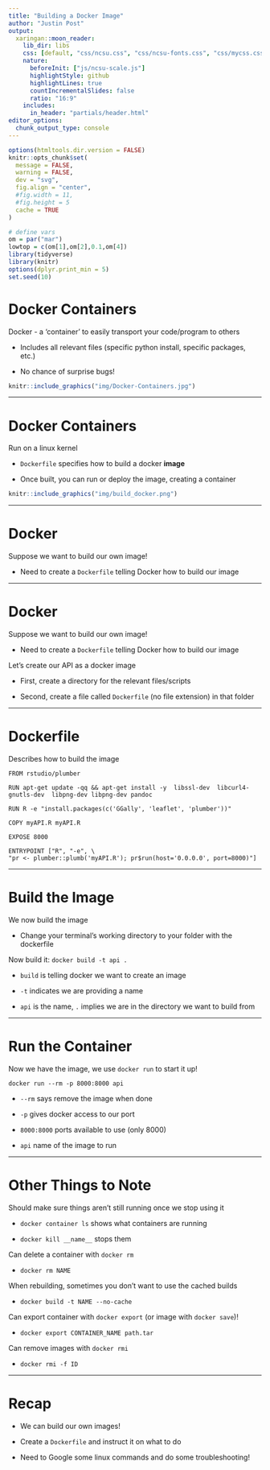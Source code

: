 ```yaml
---
title: "Building a Docker Image"
author: "Justin Post"
output:
  xaringan::moon_reader:
    lib_dir: libs
    css: [default, "css/ncsu.css", "css/ncsu-fonts.css", "css/mycss.css"]
    nature:
      beforeInit: ["js/ncsu-scale.js"]
      highlightStyle: github
      highlightLines: true
      countIncrementalSlides: false
      ratio: "16:9"
    includes:
      in_header: "partials/header.html"
editor_options: 
  chunk_output_type: console
---
```

  
  
```r
options(htmltools.dir.version = FALSE)
knitr::opts_chunk$set(
  message = FALSE,
  warning = FALSE,
  dev = "svg",
  fig.align = "center",
  #fig.width = 11,
  #fig.height = 5
  cache = TRUE
)

# define vars
om = par("mar")
lowtop = c(om[1],om[2],0.1,om[4])
library(tidyverse)
library(knitr)
options(dplyr.print_min = 5)
set.seed(10)
```



# Docker Containers

Docker - a 'container' to easily transport your code/program to others  

- Includes all relevant files (specific python install, specific packages, etc.)  

- No chance of surprise bugs!

```r
knitr::include_graphics("img/Docker-Containers.jpg")
```

---

# Docker Containers

Run on a linux kernel

- `Dockerfile` specifies how to build a docker **image** 

- Once built, you can run or deploy the image, creating a container

```r
knitr::include_graphics("img/build_docker.png")
```


---

# Docker 

Suppose we want to build our own image!

- Need to create a `Dockerfile` telling Docker how to build our image


---

# Docker 

Suppose we want to build our own image!

- Need to create a `Dockerfile` telling Docker how to build our image

Let's create our API as a docker image

- First, create a directory for the relevant files/scripts

- Second, create a file called `Dockerfile` (no file extension) in that folder


---

# Dockerfile

Describes how to build the image   

`FROM rstudio/plumber`  

`RUN apt-get update -qq && apt-get install -y  libssl-dev  libcurl4-gnutls-dev  libpng-dev libpng-dev pandoc`  

`RUN R -e "install.packages(c('GGally', 'leaflet', 'plumber'))"`  

`COPY myAPI.R myAPI.R`  

`EXPOSE 8000`  

`ENTRYPOINT ["R", "-e", \`  
`    "pr <- plumber::plumb('myAPI.R'); pr$run(host='0.0.0.0', port=8000)"]`  
 

---

# Build the Image  

We now build the image 

- Change your terminal's working directory to your folder with the dockerfile

Now build it:  `docker build -t api .`

- `build` is telling docker we want to create an image

- `-t` indicates we are providing a name  

- `api` is the name, `.` implies we are in the directory we want to build from


---

# Run the Container  

Now we have the image, we use `docker run` to start it up!  

`docker run --rm -p 8000:8000 api`

- `--rm` says remove the image when done  

- `-p` gives docker access to our port  

- `8000:8000` ports available to use (only 8000)

- `api` name of the image to run  

---

# Other Things to Note

Should make sure things aren't still running once we stop using it 

- `docker container ls` shows what containers are running  

- `docker kill __name__` stops them  

Can delete a container with `docker rm`  

- `docker rm NAME`  

When rebuilding, sometimes you don't want to use the cached builds

- `docker build -t NAME --no-cache`  

Can export container with `docker export` (or image with `docker save`)!  

- `docker export CONTAINER_NAME path.tar`  

Can remove images with `docker rmi`

- `docker rmi -f ID`  


---

# Recap

- We can build our own images!

- Create a `Dockerfile` and instruct it on what to do

- Need to Google some linux commands and do some troubleshooting!